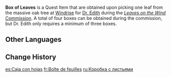 {{Item Infobox
|id           = 100525
|image        = Item Parcel.png
|type         = Quest Items
|description  = A box with some leaves inside. Something feels unusual about it when you hold it in your hand, and you can't help but feel a little uneasy... can this box really contain these leaves?
|source1      = Obtained during [[Leaves on the Wind]]
}}
'''Box of Leaves''' is a Quest Item that are obtained upon picking one leaf from the massive oak tree at [[Windrise]] for [[Dr. Edith]] during the ''[[Leaves on the Wind]]'' [[Commission]]. A total of four <!--or five?, needs checking--> boxes can be obtained during the commission, but Dr. Edith only requires a minimum of three boxes.

==Other Languages==
{{Other Languages
|default_hidden = 1
|en      = Box of Leaves
|zhs     = 装有树叶的盒子
|zhs_rm  = Zhuāngyǒu Shùyè de Hézi
|zht     = 裝有樹葉的盒子
|zht_rm  = Zhuāngyǒu Shùyè de Hézi
|ja      = 葉っぱが入っている箱
|ja_rm   = Happa ga Haitte Iru Hako{{Assumed}}
|ko      = 나뭇잎이 든 상자
|ko_rm   = Namunnipi Deun Sangja
|es      = Caja con hojas
|fr      = Boîte de feuilles
|ru      = Коробка с листьями
|th      = กล่องใส่ใบไม้
|th_rm   = Khlong Sai Bai Mai
|vi      = Cái Hộp Có Đựng Lá Cây
|de      = Schachtel mit Blättern
|id      = Kotak Berisi Daun
|pt      = Caixa de Folhas
|tr      = Yaprak Kutusu
|it      = Scatola di foglie
}}

==Change History==
{{Change History|1.0}}

[[es:Caja con hojas]]
[[fr:Boîte de feuilles]]
[[ru:Коробка с листьями]]